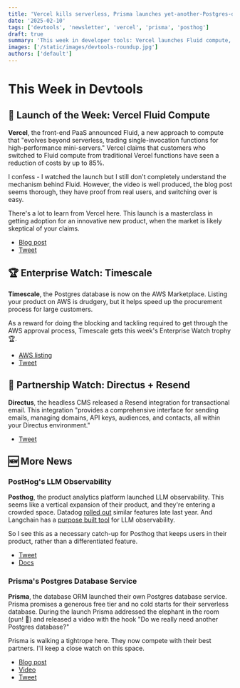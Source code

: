 ```yaml
---
title: 'Vercel kills serverless, Prisma launches yet-another-Postgres-database, and Posthog will monitor your RAG app'
date: '2025-02-10'
tags: ['devtools', 'newsletter', 'vercel', 'prisma', 'posthog']
draft: true
summary: 'This week in developer tools: Vercel launches Fluid compute, Timescale hits AWS Marketplace, Directus partners with Resend, PostHog adds LLM observability, and Prisma introduces their own Postgres service.'
images: ['/static/images/devtools-roundup.jpg']
authors: ['default']
---
```


# This Week in Devtools

## 🚀 Launch of the Week: Vercel Fluid Compute

**Vercel**, the front-end PaaS announced Fluid, a new approach to compute that "evolves beyond serverless, trading single-invocation functions for high-performance mini-servers." Vercel claims that customers who switched to Fluid compute from traditional Vercel functions have seen a reduction of costs by up to 85%.

I confess - I watched the launch but I still don't completely understand the mechanism behind Fluid. However, the video is well produced, the blog post seems thorough, they have proof from real users, and switching over is easy.

There's a lot to learn from Vercel here. This launch is a masterclass in getting adoption for an innovative new product, when the market is likely skeptical of your claims.

- [Blog post](https://vercel.com/blog/introducing-fluid-compute)
- [Tweet](https://x.com/vercel/status/1887961992582799397)

## 🏆 Enterprise Watch: Timescale

**Timescale**, the Postgres database is now on the AWS Marketplace. Listing your product on AWS is drudgery, but it helps speed up the procurement process for large customers.

As a reward for doing the blocking and tackling required to get through the AWS approval process, Timescale gets this week's Enterprise Watch trophy 🏆.

- [AWS listing](https://aws.amazon.com/marketplace/seller-profile?id=seller-wbtecrjp3kxpm)
- [Tweet](https://x.com/TimescaleDB/status/1886875031650664598)

## 🤝 Partnership Watch: Directus + Resend

**Directus**, the headless CMS released a Resend integration for transactional email. This integration "provides a comprehensive interface for sending emails, managing domains, API keys, audiences, and contacts, all within your Directus environment."

- [Tweet](https://x.com/directus/status/1886776527473537285)

## 🆕 More News

### PostHog's LLM Observability

**Posthog**, the product analytics platform launched LLM observability. This seems like a vertical expansion of their product, and they're entering a crowded space. Datadog [rolled out](https://docs.datadoghq.com/llm_observability/) similar features late last year. And Langchain has a [purpose built tool](https://www.langchain.com/langsmith) for LLM observability.

So I see this as a necessary catch-up for Posthog that keeps users in their product, rather than a differentiated feature.

- [Tweet](https://x.com/posthog/status/1883919154920436039)
- [Docs](https://posthog.com/docs/ai-engineering)

### Prisma's Postgres Database Service

**Prisma**, the database ORM launched their own Postgres database service. Prisma promises a generous free tier and no cold starts for their serverless database. During the launch Prisma addressed the elephant in the room (pun! 🐘) and released a video with the hook "Do we really need another Postgres database?"

Prisma is walking a tightrope here. They now compete with their best partners. I'll keep a close watch on this space.

- [Blog post](https://www.prisma.io/blog/prisma-postgres-the-future-of-serverless-databases)
- [Video](https://youtu.be/lImlEhlxxio?si=05iuUbPzixxwmRMS)
- [Tweet](https://x.com/prisma/status/1886435309795316037)
